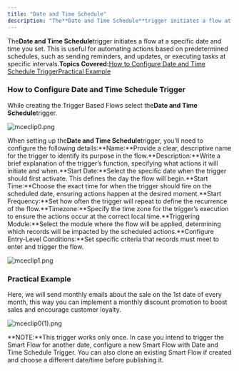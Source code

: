 ```yaml
---
title: "Date and Time Schedule"
description: "The**Date and Time Schedule**trigger initiates a flow at a specific date and time you set. This is useful for automating actions based on predetermine..."
---
```


The**Date and Time Schedule**trigger initiates a flow at a specific date and time you set. This is useful for automating actions based on predetermined schedules, such as sending reminders, and updates, or executing tasks at specific intervals.**Topics Covered:**[How to Configure Date and Time Schedule Trigger](https://support.salesmate.io/hc/en-us/articles/37779915812377-Date-and-Time-Schedule#h_01J81PBNYB6ZZEZ5B7HX8WAWX8)[Practical Example](https://support.salesmate.io/hc/en-us/articles/37779915812377-Date-and-Time-Schedule#h_01J81TSHCH6TK6C0NQD3PJ1VEE)

### How to Configure Date and Time Schedule Trigger

While creating the Trigger Based Flows select the**Date and Time Schedule**trigger.

![mceclip0.png](./images/mceclip0-7.png)

When setting up the**Date and Time Schedule**trigger, you'll need to configure the following details:**Name:**Provide a clear, descriptive name for the trigger to identify its purpose in the flow.**Description:**Write a brief explanation of the trigger’s function, specifying what actions it will initiate and when.**Start Date:**Select the specific date when the trigger should first activate. This defines the day the flow will begin.**Start Time:**Choose the exact time for when the trigger should fire on the scheduled date, ensuring actions happen at the desired moment.**Start Frequency:**Set how often the trigger will repeat to define the recurrence of the flow.**Timezone:**Specify the time zone for the trigger’s execution to ensure the actions occur at the correct local time.**Triggering Module:**Select the module where the flow will be applied, determining which records will be impacted by the scheduled actions.**Configure Entry-Level Conditions:**Set specific criteria that records must meet to enter and trigger the flow.

![mceclip1.png](./images/mceclip1-6.png)

### Practical Example

Here, we will send monthly emails about the sale on the 1st date of every month, this way you can implement a monthly discount promotion to boost sales and encourage customer loyalty.

![mceclip0(1).png](./images/mceclip01-5.png)

**NOTE:**This trigger works only once. In case you intend to trigger the Smart Flow for another date, configure a new Smart Flow with Date and Time Schedule Trigger. You can also clone an existing Smart Flow if created and choose a different date/time before publishing it.
